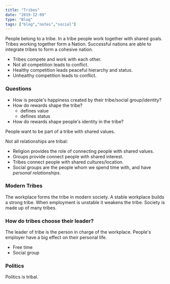 ```yaml
---
title: "Tribes"
date: "2019-12-09"
type: "Blog"
tags: ["blog","notes","social"]
---
```

People belong to a tribe. In a tribe people work together with shared goals. Tribes working together form a Nation. Successful nations are able to integrate tribes to form a cohesive nation.
- Tribes compete and work with each other.
- Not all competition leads to conflict.
- Healthy competition leads peaceful hierarchy and status.
- Unhealthy competition leads to conflict.

### Questions
- How is people's happiness created by their tribe/social group/identity?
- How do rewards shape the tribe?
  - defines value
  - defines status
- How do rewards shape people's identity in the tribe?

People want to be part of a tribe with shared values. 

Not all relationships are tribal:
- Religion provides the role of connecting people with shared values. 
- Groups provide connect people with shared interest. 
- Tribes connect people with shared cultures/location.
- Social groups are the people whom we spend time with, and have *personal relationships*.

### Modern Tribes

The workplace forms the tribe in modern society. A stable workplace builds a strong tribe. When employment is unstable it weakens the tribe. Society is made up of many tribes.

### How do tribes choose their leader?

The leader of tribe is the person in charge of the workplace. People's employer have a big effect on their personal life.

- Free time
- Social group

### Politics
Politics is tribal.